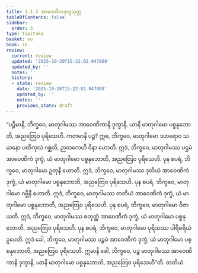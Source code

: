 ```yaml
---
title: 3.1.3 အာဝေဏိကဒုက္ခသုတ္တ
tableOfContents: false
sidebar:
  order: 3
type: tipitaka
basket: su
book: sn
review:
  current: review
  updated: '2025-10-20T15:22:02.947808'
  updated_by: ''
  notes: ''
  history:
  - state: review
    date: '2025-10-20T15:22:02.947808'
    updated_by: ''
    notes: ''
    previous_state: draft
---
```



<DynamicBreadcrumb />


<ReviewStatus review={frontmatter.review} showDetails={true} />

<HypothesisAnnotation frontmatter={frontmatter} />

<Division number="282" book="sn" e="ch" v="18" p="321">

<Paragraph number="1243" book="sn">
“ပဉ္စိမာနိ, ဘိက္ခဝေ, မာတုဂါမဿ အာဝေဏိကာနိ ဒုက္ခာနိ, ယာနိ မာတုဂါမော ပစ္စနုဘောတိ, အညတြေဝ ပုရိသေဟိ. ကတမာနိ ပဉ္စ? ဣဓ, ဘိက္ခဝေ, မာတုဂါမော ဒဟရောဝ သမာနော ပတိကုလံ ဂစ္ဆတိ, ဉာတကေဟိ ဝိနာ ဟောတိ. ဣဒံ, ဘိက္ခဝေ, မာတုဂါမဿ ပဌမံ အာဝေဏိကံ ဒုက္ခံ, ယံ မာတုဂါမော ပစ္စနုဘောတိ, အညတြေဝ ပုရိသေဟိ. ပုန စပရံ, ဘိက္ခဝေ, မာတုဂါမော ဥတုနီ ဟောတိ. ဣဒံ, ဘိက္ခဝေ, မာတုဂါမဿ ဒုတိယံ အာဝေဏိကံ ဒုက္ခံ, ယံ မာတုဂါမော ပစ္စနုဘောတိ, အညတြေဝ ပုရိသေဟိ. ပုန စပရံ, ဘိက္ခဝေ, မာတုဂါမော ဂဗ္ဘိနီ ဟောတိ. ဣဒံ, ဘိက္ခဝေ, မာတုဂါမဿ တတိယံ အာဝေဏိကံ ဒုက္ခံ, ယံ မာတုဂါမော ပစ္စနုဘောတိ, အညတြေဝ ပုရိသေဟိ. ပုန စပရံ, ဘိက္ခဝေ, မာတုဂါမော ဝိဇာယတိ. ဣဒံ, ဘိက္ခဝေ, မာတုဂါမဿ စတုတ္ထံ အာဝေဏိကံ ဒုက္ခံ, ယံ မာတုဂါမော ပစ္စနုဘောတိ, အညတြေဝ ပုရိသေဟိ. ပုန စပရံ, ဘိက္ခဝေ, မာတုဂါမော ပုရိသဿ ပါရိစရိယံ ဥပေတိ. ဣဒံ ခေါ, ဘိက္ခဝေ, မာတုဂါမဿ ပဉ္စမံ အာဝေဏိကံ ဒုက္ခံ, ယံ မာတုဂါမော ပစ္စနုဘောတိ, အညတြေဝ ပုရိသေဟိ. ဣမာနိ ခေါ, ဘိက္ခဝေ, ပဉ္စ မာတုဂါမဿ အာဝေဏိကာနိ ဒုက္ခာနိ, ယာနိ မာတုဂါမော ပစ္စနုဘောတိ, အညတြေဝ ပုရိသေဟီ”တိ.

</Paragraph>
</Division>

<Paragraph number="1244" type="center" book="sn">
တတိယံ.
</Paragraph>